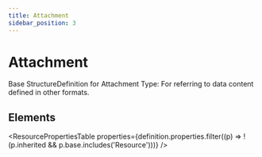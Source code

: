 ```yaml
---
title: Attachment
sidebar_position: 3
---
```



# Attachment

Base <Link to="/docs/api/fhir/resources/structuredefinition">StructureDefinition</Link> for <Link to="/docs/api/fhir/datatypes/attachment">Attachment</Link> Type: For referring to data content defined in other formats.

<Tabs queryString="section">
  <TabItem value="schema" label="Schema" default>

## Elements

<ResourcePropertiesTable
  properties={definition.properties.filter((p) => !(p.inherited && p.base.includes('Resource')))}
/>

  </TabItem>

</Tabs>
